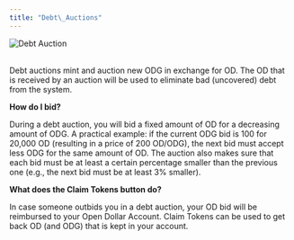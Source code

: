 ```yaml
---
title: "Debt\_Auctions"
---
```


<img src="./img/Debt Auction.png" alt="Debt Auction" />

\
Debt auctions mint and auction new ODG in exchange for OD. The OD that is received by an auction will be used to eliminate bad (uncovered) debt from the system.

**How do I bid?**

During a debt auction, you will bid a fixed amount of OD for a decreasing amount of ODG. A practical example: if the current ODG bid is 100 for 20,000 OD (resulting in a price of 200 OD/ODG), the next bid must accept less ODG for the same amount of OD. The auction also makes sure that each bid must be at least a certain percentage smaller than the previous one (e.g., the next bid must be at least 3% smaller).

**What does the Claim Tokens button do?**

In case someone outbids you in a debt auction, your OD bid will be reimbursed to your Open Dollar Account. Claim Tokens can be used to get back OD (and ODG) that is kept in your account.
